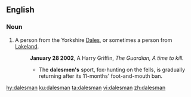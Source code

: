 ==English==

===Noun===
{{en-noun|dalesmen}}

# A person from the Yorkshire [[Dales]], or sometimes a person from [[Lakeland]].
#: '''January 28 2002''', A Harry Griffin, ''The Guardian, A time to kill.''
#:* The '''dalesmen's''' sport, fox-hunting on the fells, is gradually returning after its 11-months' foot-and-mouth ban.

[[hy:dalesman]]
[[ku:dalesman]]
[[ta:dalesman]]
[[vi:dalesman]]
[[zh:dalesman]]